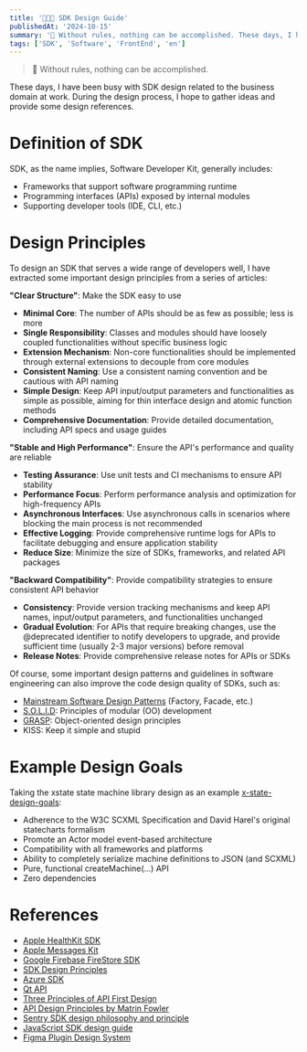 ```yaml
---
title: '🧑🏻‍💻 SDK Design Guide'
publishedAt: '2024-10-15'
summary: '📏 Without rules, nothing can be accomplished. These days, I have been busy with SDK design related to the business domain at work. During the design process, I hope to gather ideas and provide some design references.'
tags: ['SDK', 'Software', 'FrontEnd', 'en']
---
```


> 📏 Without rules, nothing can be accomplished.

These days, I have been busy with SDK design related to the business domain at work. During the design process, I hope to gather ideas and provide some design references.

# Definition of SDK

SDK, as the name implies, Software Developer Kit, generally includes:

- Frameworks that support software programming runtime
- Programming interfaces (APIs) exposed by internal modules
- Supporting developer tools (IDE, CLI, etc.)

# Design Principles

To design an SDK that serves a wide range of developers well, I have extracted some important design principles from a series of articles:

**"Clear Structure"**: Make the SDK easy to use

- **Minimal Core**: The number of APIs should be as few as possible; less is more
- **Single Responsibility**: Classes and modules should have loosely coupled functionalities without specific business logic
- **Extension Mechanism**: Non-core functionalities should be implemented through external extensions to decouple from core modules
- **Consistent Naming**: Use a consistent naming convention and be cautious with API naming
- **Simple Design**: Keep API input/output parameters and functionalities as simple as possible, aiming for thin interface design and atomic function methods
- **Comprehensive Documentation**: Provide detailed documentation, including API specs and usage guides

**"Stable and High Performance"**: Ensure the API's performance and quality are reliable

- **Testing Assurance**: Use unit tests and CI mechanisms to ensure API stability
- **Performance Focus**: Perform performance analysis and optimization for high-frequency APIs
- **Asynchronous Interfaces**: Use asynchronous calls in scenarios where blocking the main process is not recommended
- **Effective Logging**: Provide comprehensive runtime logs for APIs to facilitate debugging and ensure application stability
- **Reduce Size**: Minimize the size of SDKs, frameworks, and related API packages

**"Backward Compatibility"**: Provide compatibility strategies to ensure consistent API behavior

- **Consistency**: Provide version tracking mechanisms and keep API names, input/output parameters, and functionalities unchanged
- **Gradual Evolution**: For APIs that require breaking changes, use the @deprecated identifier to notify developers to upgrade, and provide sufficient time (usually 2-3 major versions) before removal
- **Release Notes**: Provide comprehensive release notes for APIs or SDKs

Of course, some important design patterns and guidelines in software engineering can also improve the code design quality of SDKs, such as:

- [Mainstream Software Design Patterns](https://www.yuque.com/surfacew/ggwv30/fs5h7r) (Factory, Facade, etc.)
- [S.O.L.I.D](https://en.wikipedia.org/wiki/SOLID): Principles of modular (OO) development
- [GRASP](https://en.wikipedia.org/wiki/GRASP_\(object-oriented_design\)): Object-oriented design principles
- KISS: Keep it simple and stupid

# Example Design Goals

Taking the xstate state machine library design as an example [x-state-design-goals](https://xstate.js.org/docs/about/goals.html#api-goals):

- Adherence to the W3C SCXML Specification and David Harel's original statecharts formalism
- Promote an Actor model event-based architecture
- Compatibility with all frameworks and platforms
- Ability to completely serialize machine definitions to JSON (and SCXML)
- Pure, functional createMachine(...) API
- Zero dependencies

# References

- [Apple HealthKit SDK](https://developer.apple.com/documentation/healthkit)
- [Apple Messages Kit](https://developer.apple.com/documentation/messages)
- [Google Firebase FireStore SDK](https://googleapis.dev/nodejs/firestore/latest/BulkWriter.html)
- [SDK Design Principles](http://techoffee.me/programming/sdk-design-principles/)
- [Azure SDK](https://azure.github.io/azure-sdk/general_introduction.html)
- [Qt API](https://wiki.qt.io/API_Design_Principles)
- [Three Principles of API First Design](https://medium.com/adobetech/three-principles-of-api-first-design-fa6666d9f694)
- [API Design Principles by Matrin Fowler](https://martinfowler.com/tags/API%20design.html)
- [Sentry SDK design philosophy and principle](https://develop.sentry.dev/sdk/philosophy/)
- [JavaScript SDK design guide](https://github.com/hueitan/javascript-sdk-design#image-beacon)
- [Figma Plugin Design System](https://www.figma.com/plugin-docs/how-plugins-run/)